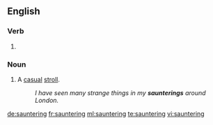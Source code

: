 ==English==

===Verb===
{{head|en|present participle}}

# {{present participle of|saunter|lang=en}}

===Noun===
{{en-noun}}

# A [[casual]] [[stroll]].
#: ''I have seen many strange things in my '''saunterings''' around London.''

[[de:sauntering]]
[[fr:sauntering]]
[[ml:sauntering]]
[[te:sauntering]]
[[vi:sauntering]]
